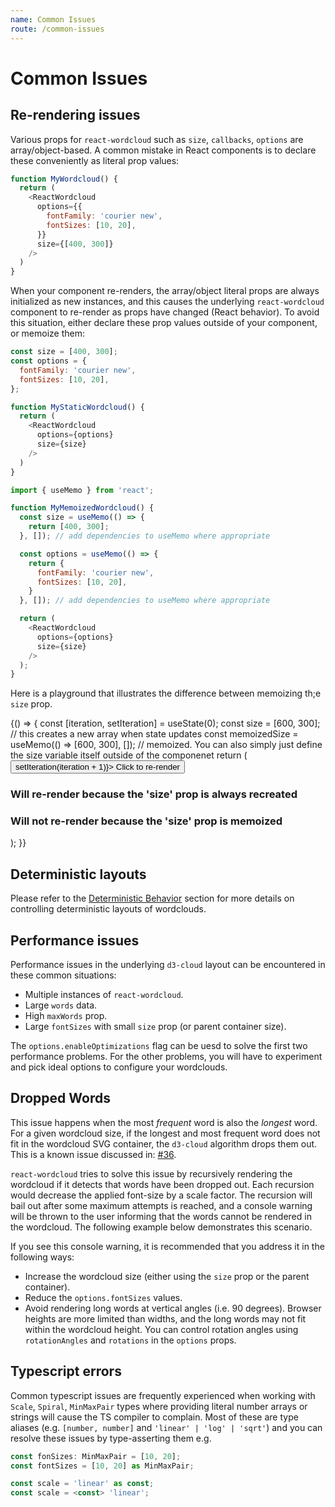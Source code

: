 ```yaml
---
name: Common Issues
route: /common-issues
---
```




# Common Issues

## Re-rendering issues

Various props for `react-wordcloud` such as `size`, `callbacks`, `options` are array/object-based.  A common mistake in React components is to declare these conveniently as literal prop values:

```js
function MyWordcloud() {
  return (
    <ReactWordcloud
      options={{
        fontFamily: 'courier new',
        fontSizes: [10, 20],
      }}
      size={[400, 300]}
    />
  )
}
```

When your component re-renders, the array/object literal props are always initialized as new instances, and this causes the underlying `react-wordcloud` component to re-render as props have changed (React behavior).  To avoid this situation, either declare these prop values outside of your component, or memoize them:

```js
const size = [400, 300];
const options = {
  fontFamily: 'courier new',
  fontSizes: [10, 20],
};

function MyStaticWordcloud() {
  return (
    <ReactWordcloud
      options={options}
      size={size}
    />
  )
}
```

```js
import { useMemo } from 'react';

function MyMemoizedWordcloud() {
  const size = useMemo(() => {
    return [400, 300];
  }, []); // add dependencies to useMemo where appropriate

  const options = useMemo(() => {
    return {
      fontFamily: 'courier new',
      fontSizes: [10, 20],
    }
  }, []); // add dependencies to useMemo where appropriate

  return (
    <ReactWordcloud
      options={options}
      size={size}
    />
  );
}
```

Here is a playground that illustrates the difference between memoizing th;e `size` prop.

<Playground>
  {() => {
    const [iteration, setIteration] = useState(0);
    const size = [600, 300];  // this creates a new array when state updates
    const memoizedSize = useMemo(() => [600, 300], []);  // memoized. You can also simply just define the size variable itself outside of the componenet
    return (
      <div>
        <button onClick={() => setIteration(iteration + 1)}>
          Click to re-render
        </button>
        <h3>Will re-render because the 'size' prop is always recreated</h3>
        <ReactWordcloud size={size} words={words} />
        <h3>Will not re-render because the 'size' prop is memoized</h3>
        <ReactWordcloud size={memoizedSize} words={words} />
      </div>
    );
  }}
</Playground>

## Deterministic layouts
Please refer to the [Deterministic Behavior](../usage/options#deterministic-behaviour) section for more details on controlling deterministic layouts of wordclouds.

## Performance issues

Performance issues in the underlying `d3-cloud` layout can be encountered in these common situations:

- Multiple instances of `react-wordcloud`.
- Large `words` data.
- High `maxWords` prop.
- Large `fontSizes` with small `size` prop (or parent container size).

The `options.enableOptimizations` flag can be uesd to solve the first two performance problems. For the other problems, you will have to experiment and pick ideal options to configure your wordclouds.

## Dropped Words

This issue happens when the most _frequent_ word is also the _longest_ word. For a given wordcloud size, if the longest and most frequent word does not fit in the wordcloud SVG container, the `d3-cloud` algorithm drops them out. This is a known issue discussed in: [#36](https://github.com/jasondavies/d3-cloud/issues/36).

`react-wordcloud` tries to solve this issue by recursively rendering the wordcloud if it detects that words have been dropped out. Each recursion would decrease the applied font-size by a scale factor. The recursion will bail out after some maximum attempts is reached, and a console warning will be thrown to the user informing that the words cannot be rendered in the wordcloud. The following example below demonstrates this scenario.

<Playground>
  <ReactWordcloud
    size={[200, 200]}
    words={[
      { text: 'this_is_a_long_word_and_also_the_most_frequent', value: 60 },
      { text: 'some_word', value: 30 },
      { text: 'another_word', value: 20 },
    ]}
  />
</Playground>

If you see this console warning, it is recommended that you address it in the following ways:

- Increase the wordcloud size (either using the `size` prop or the parent container).
- Reduce the `options.fontSizes` values.
- Avoid rendering long words at vertical angles (i.e. 90 degrees). Browser heights are more limited than widths, and the long words may not fit within the wordcloud height. You can control rotation angles using `rotationAngles` and `rotations` in the `options` props.

## Typescript errors
Common typescript issues are frequently experienced when working with `Scale`, `Spiral`, `MinMaxPair` types where providing literal number arrays or strings will cause the TS compiler to complain.  Most of these are type aliases (e.g. `[number, number]` and `'linear' | 'log' | 'sqrt'`) and you can resolve these issues by type-asserting them e.g.

```ts
const fonSizes: MinMaxPair = [10, 20];
const fontSizes = [10, 20] as MinMaxPair;

const scale = 'linear' as const;
const scale = <const> 'linear';
```
